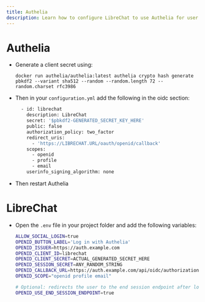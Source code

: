 ```yaml
---
title: Authelia
description: Learn how to configure LibreChat to use Authelia for user authentication.
---
```


# Authelia

- Generate a client secret using:
  ```
  docker run authelia/authelia:latest authelia crypto hash generate pbkdf2 --variant sha512 --random --random.length 72 --random.charset rfc3986
  ```
- Then in your `configuration.yml` add the following in the oidc section:
  ```bash filename="configuration.yml"
    - id: librechat
      description: LibreChat
      secret: '$pbkdf2-GENERATED_SECRET_KEY_HERE'
      public: false
      authorization_policy: two_factor
      redirect_uris:
        - 'https://LIBRECHAT.URL/oauth/openid/callback'
      scopes:
        - openid
        - profile
        - email
      userinfo_signing_algorithm: none
  ```
- Then restart Authelia

# LibreChat

- Open the `.env` file in your project folder and add the following variables:
  ```bash filename=".env"
  ALLOW_SOCIAL_LOGIN=true
  OPENID_BUTTON_LABEL='Log in with Authelia'
  OPENID_ISSUER=https://auth.example.com
  OPENID_CLIENT_ID=librechat
  OPENID_CLIENT_SECRET=ACTUAL_GENERATED_SECRET_HERE
  OPENID_SESSION_SECRET=ANY_RANDOM_STRING
  OPENID_CALLBACK_URL=https://auth.example.com/api/oidc/authorization
  OPENID_SCOPE="openid profile email"

  # Optional: redirects the user to the end session endpoint after logging out
  OPENID_USE_END_SESSION_ENDPOINT=true 
  ```
